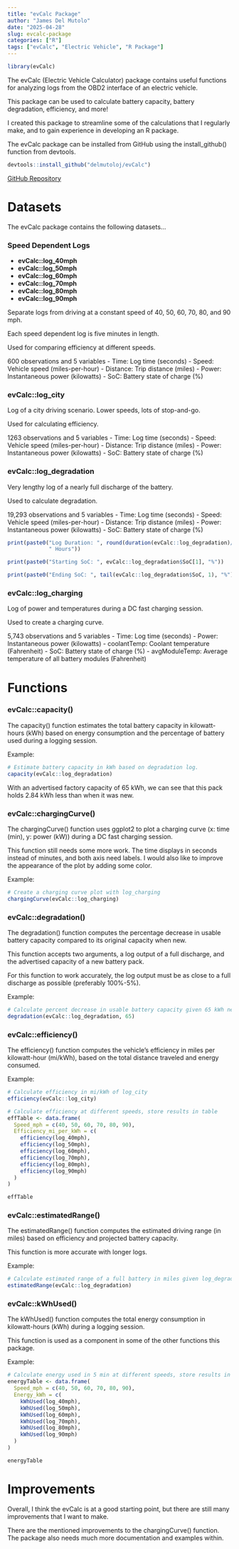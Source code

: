 ```yaml
---
title: "evCalc Package"
author: "James Del Mutolo"
date: "2025-04-28"
slug: evcalc-package
categories: ["R"]
tags: ["evCalc", "Electric Vehicle", "R Package"]
---
```


```r
library(evCalc)
```

The evCalc (Electric Vehicle Calculator) package contains useful functions for analyzing logs from the OBD2 interface of an electric vehicle.

This package can be used to calculate battery capacity, battery degradation, efficiency, and more!

I created this package to streamline some of the calculations that I regularly make, and to gain experience in developing an R package.

The evCalc package can be installed from GitHub using the install_github() function from devtools.
```r
devtools::install_github("delmutoloj/evCalc")
```

[GitHub Repository](https://github.com/delmutoloj/evCalc)

# Datasets

The evCalc package contains the following datasets...

### Speed Dependent Logs

- **evCalc::log_40mph**
- **evCalc::log_50mph**
- **evCalc::log_60mph**
- **evCalc::log_70mph**
- **evCalc::log_80mph**
- **evCalc::log_90mph**

Separate logs from driving at a constant speed of 40, 50, 60, 70, 80, and 90 mph.

Each speed dependent log is five minutes in length.

Used for comparing efficiency at different speeds.

600 observations and 5 variables
- Time: Log time (seconds)
- Speed: Vehicle speed (miles-per-hour)
- Distance: Trip distance (miles)
- Power: Instantaneous power (kilowatts)
- SoC: Battery state of charge (%)

### evCalc::log_city

Log of a city driving scenario. Lower speeds, lots of stop-and-go.

Used for calculating efficiency.

1263 observations and 5 variables
- Time: Log time (seconds)
- Speed: Vehicle speed (miles-per-hour)
- Distance: Trip distance (miles)
- Power: Instantaneous power (kilowatts)
- SoC: Battery state of charge (%)

### evCalc::log_degradation

Very lengthy log of a nearly full discharge of the battery.

Used to calculate degradation.

19,293 observations and 5 variables
- Time: Log time (seconds)
- Speed: Vehicle speed (miles-per-hour)
- Distance: Trip distance (miles)
- Power: Instantaneous power (kilowatts)
- SoC: Battery state of charge (%)

```r
print(paste0("Log Duration: ", round(duration(evCalc::log_degradation)/60, 2), 
             " Hours"))

print(paste0("Starting SoC: ", evCalc::log_degradation$SoC[1], "%"))

print(paste0("Ending SoC: ", tail(evCalc::log_degradation$SoC, 1), "%"))
```


### evCalc::log_charging

Log of power and temperatures during a DC fast charging session.

Used to create a charging curve.

5,743 observations and 5 variables
- Time: Log time (seconds)
- Power: Instantaneous power (kilowatts)
- coolantTemp: Coolant temperature (Fahrenheit)
- SoC: Battery state of charge (%)
- avgModuleTemp: Average temperature of all battery modules (Fahrenheit)

# Functions

### evCalc::capacity()

The capacity() function estimates the total battery capacity in kilowatt-hours (kWh) based on energy consumption and the percentage of battery used during a logging session.

Example:
```r
# Estimate battery capacity in kWh based on degradation log.
capacity(evCalc::log_degradation)
```

With an advertised factory capacity of 65 kWh, we can see that this pack holds 2.84 kWh less than when it was new.

### evCalc::chargingCurve()

The chargingCurve() function uses ggplot2 to plot a charging curve (x: time (min), y: power (kW)) during a DC fast charging session.

This function still needs some more work. The time displays in seconds instead of minutes, and both axis need labels. I would also like to improve the appearance of the plot by adding some color.

Example:
```r
# Create a charging curve plot with log_charging
chargingCurve(evCalc::log_charging)
```

### evCalc::degradation()

The degradation() function computes the percentage decrease in usable battery capacity compared to its original capacity when new.

This function accepts two arguments, a log output of a full discharge, and the advertised capacity of a new battery pack.

For this function to work accurately, the log output must be as close to a full discharge as possible (preferably 100%-5%).

Example:
```r
# Calculate percent decrease in usable battery capacity given 65 kWh new.
degradation(evCalc::log_degradation, 65)
```

### evCalc::efficiency()

The efficiency() function computes the vehicle’s efficiency in miles per kilowatt-hour (mi/kWh), based on the total distance traveled and energy consumed.

Example:
```r
# Calculate efficiency in mi/kWh of log_city
efficiency(evCalc::log_city)

# Calculate efficiency at different speeds, store results in table
effTable <- data.frame(
  Speed_mph = c(40, 50, 60, 70, 80, 90),
  Efficiency_mi_per_kWh = c(
    efficiency(log_40mph),
    efficiency(log_50mph),
    efficiency(log_60mph),
    efficiency(log_70mph),
    efficiency(log_80mph),
    efficiency(log_90mph)
  )
)

effTable
```

### evCalc::estimatedRange()

The estimatedRange() function computes the estimated driving range (in miles) based on efficiency and projected battery capacity.

This function is more accurate with longer logs.

Example:
```r
# Calculate estimated range of a full battery in miles given log_degradation
estimatedRange(evCalc::log_degradation)
```

### evCalc::kWhUsed()

The kWhUsed() function computes the total energy consumption in kilowatt-hours (kWh) during a logging session.

This function is used as a component in some of the other functions this package.

Example:
```r
# Calculate energy used in 5 min at different speeds, store results in table
energyTable <- data.frame(
  Speed_mph = c(40, 50, 60, 70, 80, 90),
  Energy_kWh = c(
    kWhUsed(log_40mph),
    kWhUsed(log_50mph),
    kWhUsed(log_60mph),
    kWhUsed(log_70mph),
    kWhUsed(log_80mph),
    kWhUsed(log_90mph)
  )
)

energyTable
```

# Improvements

Overall, I think the evCalc is at a good starting point, but there are still many improvements that I want to make.

There are the mentioned improvements to the chargingCurve() function. The package also needs much more documentation and examples within. 